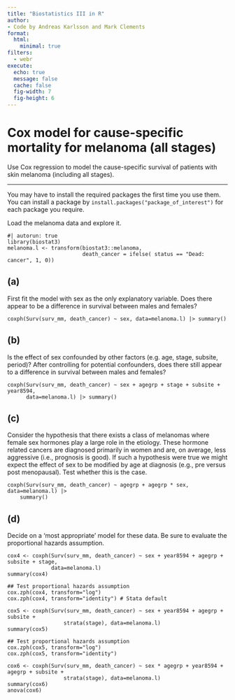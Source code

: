 ```yaml
---
title: "Biostatistics III in R"
author:
- Code by Andreas Karlsson and Mark Clements
format:
  html:
    minimal: true
filters:
  - webr
execute:
  echo: true
  message: false
  cache: false
  fig-width: 7
  fig-height: 6
---
```



# Cox model for cause-specific mortality for melanoma (all stages) #


Use Cox regression to model the cause-specific survival of patients with skin melanoma (including all stages).

-----------


You may have to install the required packages the first time you use them. You can install a package by `install.packages("package_of_interest")` for each package you require.

Load the melanoma data and explore it.

```webr-r
#| autorun: true
library(biostat3)
melanoma.l <- transform(biostat3::melanoma,
                        death_cancer = ifelse( status == "Dead: cancer", 1, 0))
```

## (a) ## 
First fit the model with sex as the only explanatory variable. Does there appear to be a difference in survival between males and females?


```webr-r
coxph(Surv(surv_mm, death_cancer) ~ sex, data=melanoma.l) |> summary()
```

## (b) ## 
Is the effect of sex confounded by other factors (e.g. age, stage, subsite, period)? After controlling for potential confounders, does there still appear to a difference in survival between males and females?

```webr-r
coxph(Surv(surv_mm, death_cancer) ~ sex + agegrp + stage + subsite + year8594,
      data=melanoma.l) |> summary()
```

## (c) ## 
Consider the hypothesis that there exists a class of melanomas where female sex hormones play a large role in the etiology. These hormone related cancers are diagnosed primarily in women and are, on average, less aggressive (i.e., prognosis is good). If such a hypothesis were true we might expect the effect of sex to be modified by age at diagnosis (e.g., pre versus post menopausal). Test whether this is the case.

```webr-r
coxph(Surv(surv_mm, death_cancer) ~ agegrp + agegrp * sex, data=melanoma.l) |>
    summary()
```

## (d) ## 
Decide on a ‘most appropriate’ model for these data. Be sure to evaluate the proportional hazards assumption.


```webr-r
cox4 <- coxph(Surv(surv_mm, death_cancer) ~ sex + year8594 + agegrp + subsite + stage,
              data=melanoma.l)
summary(cox4)

## Test proportional hazards assumption
cox.zph(cox4, transform="log") 
cox.zph(cox4, transform="identity") # Stata default
```

```webr-r
cox5 <- coxph(Surv(surv_mm, death_cancer) ~ sex + year8594 + agegrp + subsite +
                  strata(stage), data=melanoma.l)
summary(cox5)

## Test proportional hazards assumption
cox.zph(cox5, transform="log") 
cox.zph(cox5, transform="identity") 
```

```webr-r
cox6 <- coxph(Surv(surv_mm, death_cancer) ~ sex * agegrp + year8594 + agegrp + subsite +
                  strata(stage), data=melanoma.l)
summary(cox6)
anova(cox6)
```
